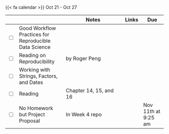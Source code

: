 {{< fa calendar >}} Oct 21 - Oct 27



<table class="table-striped text-left table-bordered" align = "center">

  <thead>
    <th style="width:  3%"></th>
    <th style="width:  30%"></th>
    <th style="width:  40%">Notes</th>
    <th style="width:  8%">Links</th>
    <th style="width:  15%">Due</th>
  </thead>

  <tr>
    <td><input type="checkbox" /></td>
    <td>Good Workflow Practices for Reproducible Data Science &nbsp; &nbsp; </td>
    <td></td>
    <td><a href="https://stats6-fa24.github.io/slides/week04/4a-reproducible-workflow.html" target ="_blank"> <i class="fas fa-laptop" aria-hidden="true"
            title="External Link to Slides" target = "_blank"></i></a>
      </td>
    <td></td>
  </tr>
  <tr>
    <td><input type="checkbox" /></td>
    <td> Reading on Reproducibility </td>
    <td>by Roger Peng</td>
    <td><a href="https://academic.oup.com/jrssig/article/12/3/30/7029086" target ="_blank"> <i class="fas fa-book" aria-hidden="true"
            title="External Link to the Book" target = "_blank"></i></a></td>
    <td></td>
  </tr>

  

  
  <tr>
    <td><input type="checkbox" /></td>
    <td> Working with Strings, Factors, and Dates &nbsp; &nbsp; </td>
    <td> </td>
    <td><a href="https://stats6-fa24.github.io/slides/week04/4b-strings-factors-dates.html" target ="_blank"> <i class="fas fa-laptop" aria-hidden="true"
            title="External Link to Slides" target = "_blank"></i></a> </td>
    <td></td>
  </tr>
  
  <tr>
    <td><input type="checkbox" /></td>
    <td> Reading </td>
    <td>Chapter 14, 15, and 16</td>
    <td><a href="https://r4ds.had.co.nz/" target ="_blank"> <i class="fas fa-book" aria-hidden="true"
            title="External Link to the Book" target = "_blank"></i></a></td>
    <td></td>
  </tr>
   
  <tr>
    <td><input type="checkbox" /></td>
    <td> No Homework but Project Proposal &nbsp; &nbsp; </td>
    <td>In Week 4 repo</td>
    <td><a href="https://github.com/stats6-fa24" target ="_blank"> <i class="fa-brands fa-github" aria-hidden="true"
            title="External Link to GitHub" target = "_blank"></i></a></td>
    <td>Nov 11th at 9:25 am</td>
  </tr>     
</table>